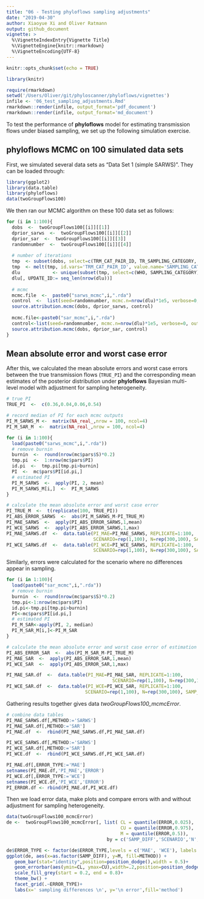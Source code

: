```yaml
---
title: "06 - Testing phyloflows sampling adjustments"
date: "2019-04-30"
author: Xiaoyue Xi and Oliver Ratmann 
output: github_document
vignette: >
  %\VignetteIndexEntry{Vignette Title}
  %\VignetteEngine{knitr::rmarkdown}
  %\VignetteEncoding{UTF-8}
---
```


```r
knitr::opts_chunk$set(echo = TRUE)
```
```r
library(knitr)
```

```r
require(rmarkdown)
setwd('/Users/Oliver/git/phyloscanner/phyloflows/vignettes')
infile <- '06_test_sampling_adjustments.Rmd'
rmarkdown::render(infile, output_format='pdf_document')
rmarkdown::render(infile, output_format='md_document')
```

To test the performance of **phyloflows** model for estimating transmission
flows under biased sampling, we set up the following simulation exercise.

## phyloflows MCMC on 100 simulated data sets

First, we simulated several data sets as "Data Set 1 (simple SARWS)". They
can be loaded through: 
```r
library(ggplot2)
library(data.table)
library(phyloflows)
data(twoGroupFlows100)
```

We then ran our MCMC algorithm on these 100 data set as follows:
```r
for (i in 1:100){
  dobs  <-  twoGroupFlows100[[i]][[1]]
  dprior_sarws  <-  twoGroupFlows100[[i]][[2]]
  dprior_sar  <-  twoGroupFlows100[[i]][[3]]
  randomnumber  <-  twoGroupFlows100[[i]][[4]]
  
  # number of iterations
  tmp  <- subset(dobs, select=c(TRM_CAT_PAIR_ID, TR_SAMPLING_CATEGORY, REC_SAMPLING_CATEGORY))
  tmp  <- melt(tmp, id.vars='TRM_CAT_PAIR_ID', value.name='SAMPLING_CATEGORY', variable.name='WHO')
  dlu            <- unique(subset(tmp, select=c(WHO, SAMPLING_CATEGORY)))
  dlu[, UPDATE_ID:= seq_len(nrow(dlu))]
  
  # mcmc
  mcmc.file  <-  paste0("sarws_mcmc",i,".rda")
  control  <-  list(seed=randomnumber, mcmc.n=nrow(dlu)*1e5, verbose=0, outfile=mcmc.file)
  source.attribution.mcmc(dobs, dprior_sarws, control)
  
  mcmc.file<-paste0("sar_mcmc",i,".rda")
  control<-list(seed=randomnumber, mcmc.n=nrow(dlu)*1e5, verbose=0, outfile=mcmc.file)
  source.attribution.mcmc(dobs, dprior_sar, control)
}
```

## Mean absolute error and worst case error
 
After this, we calculated the mean absolute errors and worst case errors
between the true transmission flows (`TRUE_PI`) and the corresponding mean
estimates of the posterior distribution under **phyloflows** Bayesian
multi-level model with adjustment for sampling heterogeneity.
```r
# true PI
TRUE_PI  <-  c(0.36,0.04,0.06,0.54)

# record median of PI for each mcmc outputs
PI_M_SARWS_M <-  matrix(NA_real_,nrow = 100, ncol=4)
PI_M_SAR_M  <-  matrix(NA_real_,nrow = 100, ncol=4)

for (i in 1:100){
  load(paste0("sarws_mcmc",i,".rda"))
  # remove burnin
  burnin  <-  round(nrow(mc$pars$S)*0.2)
  tmp.pi  <-  1:nrow(mc$pars$PI)
  id.pi  <-  tmp.pi[tmp.pi>burnin]
  PI  <-  mc$pars$PI[id.pi,]
  # estimated PI
  PI_M_SARWS  <-  apply(PI, 2, mean)
  PI_M_SARWS_M[i,]  <-  PI_M_SARWS
}

# calculate the mean absolute error and worst case error
PI_TRUE_M  <-  t(replicate(100, TRUE_PI))
PI_ABS_ERROR_SARWS  <-  abs(PI_M_SARWS_M-PI_TRUE_M)
PI_MAE_SARWS  <-  apply(PI_ABS_ERROR_SARWS,1,mean)
PI_WCE_SARWS  <-  apply(PI_ABS_ERROR_SARWS,1,max)
PI_MAE_SARWS.df  <-  data.table(PI_MAE=PI_MAE_SARWS, REPLICATE=1:100,
                                SCENARIO=rep(1,100), N=rep(300,100), SAMP_DIFF=rep(0.15,100))
PI_WCE_SARWS.df  <-  data.table(PI_WCE=PI_WCE_SARWS, REPLICATE=1:100, 
                                SCENARIO=rep(1,100), N=rep(300,100), SAMP_DIFF=rep(0.15,100))

```

Similarly, errors were calculated for the scenario where
no differences appear in sampling. 
```r
for (i in 1:100){
  load(paste0("sar_mcmc",i,".rda"))
  # remove burnin
  burnin  <-  round(nrow(mc$pars$S)*0.2)
  tmp.pi<-1:nrow(mc$pars$PI)
  id.pi<-tmp.pi[tmp.pi>burnin]
  PI<-mc$pars$PI[id.pi,]
  # estimated PI
  PI_M_SAR<-apply(PI, 2, median)
  PI_M_SAR_M[i,]<-PI_M_SAR
}

# calculate the mean absolute error and worst case error of estimation
PI_ABS_ERROR_SAR  <-  abs(PI_M_SAR_M-PI_TRUE_M)
PI_MAE_SAR  <-  apply(PI_ABS_ERROR_SAR,1,mean)
PI_WCE_SAR  <-  apply(PI_ABS_ERROR_SAR,1,max)

PI_MAE_SAR.df  <-  data.table(PI_MAE=PI_MAE_SAR, REPLICATE=1:100, 
                                       SCENARIO=rep(1,100), N=rep(300,100), SAMP_DIFF=rep(0.15,100))
PI_WCE_SAR.df  <-  data.table(PI_WCE=PI_WCE_SAR, REPLICATE=1:100,
                             SCENARIO=rep(1,100), N=rep(300,100), SAMP_DIFF=rep(0.15,100))

```


Gathering results together gives data *twoGroupFlows100_mcmcError*.
```r
# combine data tables
PI_MAE_SARWS.df[,METHOD:='SARWS']
PI_MAE_SAR.df[,METHOD:='SAR']
PI_MAE.df  <-  rbind(PI_MAE_SARWS.df,PI_MAE_SAR.df)

PI_WCE_SARWS.df[,METHOD:='SARWS']
PI_WCE_SAR.df[,METHOD:='SAR']
PI_WCE.df  <-  rbind(PI_WCE_SARWS.df,PI_WCE_SAR.df)

PI_MAE.df[,ERROR_TYPE:='MAE']
setnames(PI_MAE.df,'PI_MAE','ERROR')
PI_WCE.df[,ERROR_TYPE:='WCE']
setnames(PI_WCE.df,'PI_WCE','ERROR')
PI_ERROR.df <- rbind(PI_MAE.df,PI_WCE.df)
```


Then we load error data, make plots and compare errors with and without adjustment for sampling heterogeneity.
```r
data(twoGroupFlows100_mcmcError)
de <-  twoGroupFlows100_mcmcError[, list( CL = quantile(ERROR,0.025),
                                          CU = quantile(ERROR,0.975),
                                          M = quantile(ERROR,0.5)), 
                                     by = c('SAMP_DIFF','SCENARIO','N','METHOD','ERROR_TYPE')]

de$ERROR_TYPE <- factor(de$ERROR_TYPE,levels = c('MAE', 'WCE'), labels = c('mean absolute error','worst case error'))
ggplot(de, aes(x=as.factor(SAMP_DIFF), y=M, fill=METHOD)) +
   geom_bar(stat="identity",position=position_dodge(),width = 0.5)+
   geom_errorbar(aes(ymin=CL, ymax=CU),width=.2,position=position_dodge(.9))+
   scale_fill_grey(start = 0.2, end = 0.8)+
   theme_bw() +
   facet_grid(.~ERROR_TYPE)+
   labs(x=' sampling differences \n', y='\n error',fill='method')
```
